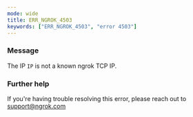 ```yaml
---
mode: wide
title: ERR_NGROK_4503
keywords: ["ERR_NGROK_4503", "error 4503"]
---
```


### Message

The IP `IP` is not a known ngrok TCP IP.

### Further help

If you're having trouble resolving this error, please reach out to [support@ngrok.com](mailto:support@ngrok.com?subject=Help%20with%20ERR_NGROK_4503)
